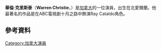 {{Infobox person
| name          = Warren Christie
| image         =|300px
| birth_name    = Hans Warren Christie
| birth_date    = {{birth date and age|1975|11|4|df=y}}
| birth_place   = [[北愛爾蘭|北愛爾蘭]][[貝爾法斯特|貝爾法斯特]]
| death_date    =
| death_place   =
| othername     =
| yearsactive   = 2001-現在
| spouse        = [[Sonya_Salomaa|Sonya Salomaa]] (2007–現在)
| website       =
}}
'''華倫·克里斯泰'''（'''Warren Christie'''，{{bd|1975年|11月4日}}）是[[加拿大|加拿大]]的一位演員，出生在北愛爾蘭。他最著名的作品是在ABC電視劇十月之路中飾演Ray Cataldo角色。
==參考資料==
{{reflist}}
[[Category:加拿大演員|Category:加拿大演員]]